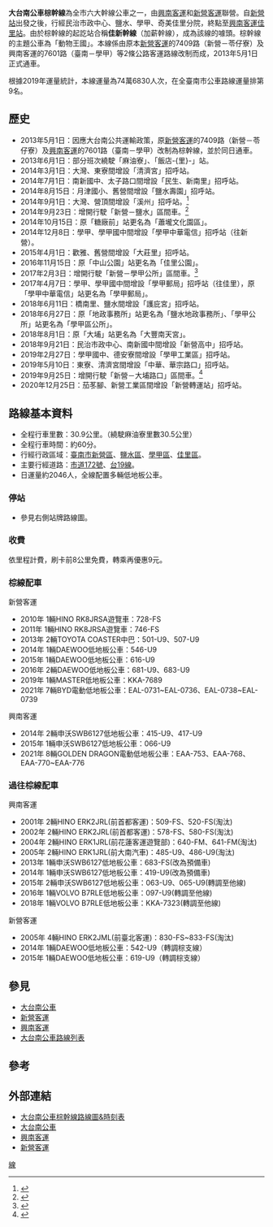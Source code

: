 {{Infobox Bus Route
| image= [[File:新營前北客車_831-FS_20140404.jpg|250px]]
| number= 大台南公車棕幹線
| operator=[[新營客運|新營客運]]、[[興南客運|興南客運]]
| garage=
| length= 30.9公里<br/>經麻油寮30.5公里
| time= 新營－佳里：約60分<br/>新營－鹽水：約20分<br/>新營－大埔路口：約30分<br/>新營－學甲區公所：約45分
| start= [[新營區|新營]]
| via= [[臺南市政府|民治市政中心]]<br/>[[國立新營高級中學|新營高中]]<br/>[[新營綜合轉運站|新營轉運站]]<br/>[[鹽水區|鹽水]]<br/>舊營<br/>歡雅<br/>田寮<br/>大豐南天宮<br/>麻油寮（部分班次繞駛）<br/>宅仔港<br/>[[學甲區|學甲]]<br/>大灣<br/>佳里興<br/>奇美佳里分院<br/>[[國立北門高級農工職業學校|北門農工]]<br/>[[蕭壠文化園區|蕭壠文化園區]]
| end= [[佳里區|佳里]]
| level= 新營站：5:40~21:40<br/>佳里站：5:55~22:35
| frequency= 尖峰5~30分一班<br/>離峰40~100分一班
| Other_route=
| compete=
| vehicle= 
| Fare= 依里程計費
| bgcolor= Brown
| fontcolor= White
}}
'''大台南公車棕幹線'''為全市六大幹線公車之一，由[[興南客運|興南客運]]和[[新營客運|新營客運]]聯營。自[[新營車站|新營站]]出發之後，行經民治市政中心、鹽水、學甲、奇美佳里分院，終點至[[興南客運佳里站|興南客運佳里站]]。由於棕幹線的起訖站合稱'''佳新幹線'''（加薪幹線），成為該線的噱頭。棕幹線的主題公車為「動物王國」。本線係由原本[[新營客運|新營客運]]的7409路（新營－苓仔寮）及興南客運的7601路（臺南－學甲）等2條公路客運路線改制而成，2013年5月1日正式通車。

根據2019年運量統計，本線運量為74萬6830人次，在全臺南市公車路線運量排第9名。 

==歷史==
*2013年5月1日：因應大台南公共運輸政策，原[[新營客運|新營客運]]的7409路（新營－苓仔寮）及[[興南客運|興南客運]]的7601路（臺南－學甲）改制為棕幹線，並於同日通車。
*2013年6月1日：部分班次繞駛「麻油寮」、「飯店-{里}-」站。
*2014年3月1日：大灣、東寮間增設「清濟宮」招呼站。
*2014年7月1日：南新國中、太子路口間增設「民生、新南里」招呼站。
*2014年8月15日：月津國小、舊營間增設「鹽水壽園」招呼站。
*2014年9月1日：大灣、營頂間增設「溪州」招呼站。<ref name="test">{{Cite web |url=http://www.singing168.com.tw/news121.html |title=新營客運公告(2014.08.20發布) |access-date=2014-09-27 |archive-date=2020-11-02 |archive-url=https://web.archive.org/web/20201102083319/http://www.singing168.com.tw/news121.html |dead-url=no }}</ref>
*2014年9月23日：增開行駛「新營－鹽水」區間車。<ref>{{Cite web |url=http://www.singing168.com.tw/news133.html |title=新營客運公告(2014.09.18發布) |access-date=2014-09-27 |archive-date=2020-11-06 |archive-url=https://web.archive.org/web/20201106181228/http://www.singing168.com.tw/news133.html |dead-url=no }}</ref>
*2014年10月15日：原「糖廠前」站更名為「蕭壠文化園區」。
*2014年12月8日：學甲、學甲國中間增設「學甲中華電信」招呼站（往新營）。
*2015年4月1日：歡雅、舊營間增設「大莊里」招呼站。
*2016年11月15日：原「中山公園」站更名為「佳里公園」。
*2017年2月3日：增開行駛「新營－學甲公所」區間車。<ref>{{Cite web |url=http://www.singing168.com.tw/news397.html |title=新營客運公告(2017.02.03發布) |access-date=2017-05-13 |archive-date=2020-02-01 |archive-url=https://web.archive.org/web/20200201113955/http://www.singing168.com.tw/news397.html |dead-url=no }}</ref>
*2017年4月7日：學甲、學甲國中間增設「學甲郵局」招呼站（往佳里），原「學甲中華電信」站更名為「學甲郵局」。
*2018年6月11日：橋南里、鹽水間增設「護庇宮」招呼站。
*2018年6月27日：原「地政事務所」站更名為「鹽水地政事務所」、「學甲公所」站更名為「學甲區公所」。
*2018年8月1日：原「大埔」站更名為「大豐南天宮」。
*2018年9月21日：民治市政中心、南新國中間增設「新營高中」招呼站。
*2019年2月27日：學甲國中、德安寮間增設「學甲工業區」招呼站。
*2019年5月10日：東寮、清濟宮間增設「中華、華宗路口」招呼站。
*2019年9月25日：增開行駛「新營－大埔路口」區間車。<ref>{{Cite web |url=http://www.singing168.com.tw/news818.html |title=新營客運公告(2019.09.24發布) |access-date=2019-09-24 |archive-date=2020-02-01 |archive-url=https://web.archive.org/web/20200201114425/http://www.singing168.com.tw/news818.html |dead-url=no }}</ref>
*2020年12月25日：茄苳腳、新營工業區間增設「新營轉運站」招呼站。

==路線基本資料==
*全程行車里數：30.9公里。（繞駛麻油寮里數30.5公里）
*全程行車時間：約60分。
*行經行政區域：[[臺南市|臺南市]][[新營區|新營區]]、[[鹽水區|鹽水區]]、[[學甲區|學甲區]]、[[佳里區|佳里區]]。
*主要行經道路：[[市道172號|市道172號]]、[[台19線|台19線]]。
*日運量約2046人，全線配置多輛低地板公車。

===停站===
*參見右側站牌路線圖。
{{BS-map
|title=大台南公車棕幹線站牌
|legend=0
|lua=1
|map=
KBHFa~~[[File:ROC_Taiwan_Railways_Administration_Logo.svg|20px]] '''[[新營車站|新營站]]'''
BHF~~臺南市農會
BHF~~民治市政中心
BHF~~新營高中
BHF~~南新國中
BHF~~民生、新南里
BHF~~太子路口
BHF~~[[統聯客運|統聯客運]]
uBHF~~茄苳腳
uBHF~~[[新營綜合轉運站|新營轉運站]]
uBHF~~新營工業區
uBHF~~明達中學
BHF~~竹圍尾
BHF~~橋南里
BHF~~護庇宮
BHF~~'''[[鹽水區|鹽水]]'''
BHF~~鹽水地政事務所
BHF~~月津國小
BHF~~鹽水壽園
uBHF~~舊營
BHF~~大莊里
BHF~~歡雅
BHF~~松子腳
uBHF~~中洲寮
uBHF~~田寮
BHF~~大埔路口
uBS2+l\BS2+r
uSTR\uBHF~~大豐國小
飯店-{里}-! !uBHF\uBHF~~大豐南天宮
uSTR\uBHF~~大埔橋
麻油寮! !uBHF\BHF~~學甲寮
uSTR\BHF~~平西里
uBS2l\BS2r
uBHF~~宅子港
uBHF~~德安寮
BHF~~學甲工業區
BHF~~學甲國中
BHF~~學甲郵局
BHF~~[[學甲區|學甲]]
BHF~~'''學甲區公所'''
BHF~~東寮
BHF~~中華、華宗路口
uBHF~~清濟宮
uBHF~~大灣
uBHF~~溪州
uBHF~~營頂
BHF~~佳里興北
BHF~~佳里興
BHF~~奇美佳里分院
BHF~~北門農工
BHF~~蕭壠文化園區
uBHF~~佳里公園
uKBHFe~~'''[[興南客運佳里站|佳里站]]'''
}}

===收費===
依里程計費，刷卡前8公里免費，轉乘再優惠9元。

===棕線配車===
;新營客運
*2010年 1輛HINO RK8JRSA遊覽車：728-FS
*2011年 1輛HINO RK8JRSA遊覽車：746-FS
*2013年 2輛TOYOTA COASTER中巴：501-U9、507-U9
*2014年 1輛DAEWOO低地板公車：546-U9
*2015年 1輛DAEWOO低地板公車：616-U9
*2016年 2輛DAEWOO低地板公車：681-U9、683-U9
*2019年 1輛MASTER低地板公車：KKA-7689
*2021年 7輛BYD電動低地板公車：EAL-0731~EAL-0736、EAL-0738~EAL-0739

;興南客運
*2014年 2輛申沃SWB6127低地板公車：415-U9、417-U9
*2015年 1輛申沃SWB6127低地板公車：066-U9
*2021年 8輛GOLDEN DRAGON電動低地板公車：EAA-753、EAA-768、EAA-770~EAA-776

===過往棕線配車===
;興南客運
*2001年 2輛HINO ERK2JRL(前首都客運)：509-FS、520-FS(淘汰)
*2002年 2輛HINO ERK2JRL(前首都客運)：578-FS、580-FS(淘汰)
*2004年 2輛HINO ERK1JRL(前花蓮客運遊覽部)：640-FM、641-FM(淘汰)
*2005年 2輛HINO ERK1JRL(前大南汽車)：485-U9、486-U9(淘汰)
*2013年 1輛申沃SWB6127低地板公車：683-FS(改為預備車)
*2014年 1輛申沃SWB6127低地板公車：419-U9(改為預備車)
*2015年 2輛申沃SWB6127低地板公車：063-U9、065-U9(轉調至他線)
*2016年 1輛VOLVO B7RLE低地板公車：097-U9(轉調至他線)
*2018年 1輛VOLVO B7RLE低地板公車：KKA-7323(轉調至他線)

;新營客運
*2005年 4輛HINO ERK2JML(前臺北客運)：830-FS~833-FS(淘汰)
*2014年 1輛DAEWOO低地板公車：542-U9（轉調棕支線）
*2015年 1輛DAEWOO低地板公車：619-U9（轉調棕支線）

==參見==
*[[大台南公車|大台南公車]]
*[[新營客運|新營客運]]
*[[興南客運|興南客運]]
*[[大台南公車路線列表|大台南公車路線列表]]

==參考==
<references />

==外部連結==
* [http://busmap.tainan.gov.tw/ebus/pathInfo.jsp?pathId=1300&locale=zh_TW 大台南公車棕幹線路線圖&時刻表] {{Wayback|url=http://busmap.tainan.gov.tw/ebus/pathInfo.jsp?pathId=1300&locale=zh_TW |date=20210603081242 }}
*[https://2384.tainan.gov.tw/NewTNBusWeb/ 大台南公車] {{Wayback|url=https://2384.tainan.gov.tw/NewTNBusWeb/ |date=20191216121549 }}
*[http://www.snbus.com.tw 興南客運] {{Wayback|url=http://www.snbus.com.tw/ |date=20150404231434 }} 
*[http://www.singing168.com.tw/index2.asp 新營客運] {{Wayback|url=http://www.singing168.com.tw/index2.asp |date=20201030015149 }}

{{大台南公車}}

[[Category:台南市公車|線]]